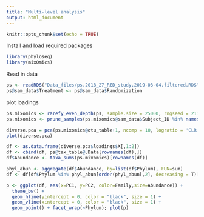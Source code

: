 ```yaml
---
title: "Multi-level analysis"
output: html_document
---
```


```r
knitr::opts_chunk$set(echo = TRUE)
```

Install and load required packages

```r
library(phyloseq)
library(mixOmics)
```

Read in data

```r
ps <- readRDS("Data_files/ps.2018_27_RED_study.2019-03-04.filtered.RDS")
ps@sam_data$Treatment <- ps@sam_data$Randomization
```

plot loadings

```r
ps.mixomics <- rarefy_even_depth(ps, sample.size = 25000, rngseed = 21122)
ps.mixomics <- prune_samples(ps.mixomics@sam_data$Subject_ID %in% names(which(table(ps.mixomics@sam_data$Subject_ID)!=1)), ps.mixomics)

diverse.pca = pca(ps.mixomics@otu_table+1, ncomp = 10, logratio = 'CLR', multilevel = ps.mixomics@sam_data$Subject_ID)
plot(diverse.pca)

df <- as.data.frame(diverse.pca$loadings$X[,1:2])
df <- cbind(df, ps@tax_table@.Data[rownames(df),])
df$Abundance <- taxa_sums(ps.mixomics)[rownames(df)]

phyl_abun <- aggregate(df$Abundance, by=list(df$Phylum), FUN=sum)
df <- df[df$Phylum %in% phyl_abun[order(phyl_abun[,2], decreasing = T)[1:9],1],]

p <- ggplot(df, aes(x=PC1, y=PC2, color=Family,size=Abundance)) + 
  theme_bw() + 
  geom_hline(yintercept = 0, color = "black", size = 1) +
  geom_vline(xintercept = 0, color = "black", size = 1) +
  geom_point() + facet_wrap(~Phylum); plot(p)
```




